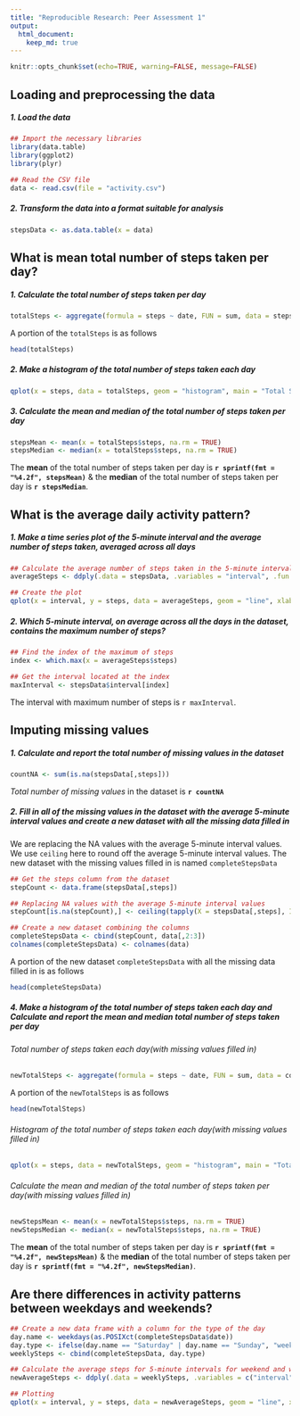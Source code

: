 ```yaml
---
title: "Reproducible Research: Peer Assessment 1"
output:
  html_document:
    keep_md: true
---
```


```r
knitr::opts_chunk$set(echo=TRUE, warning=FALSE, message=FALSE)
```

## Loading and preprocessing the data

##### 1. Load the data

```r
## Import the necessary libraries
library(data.table)
library(ggplot2)
library(plyr)

## Read the CSV file
data <- read.csv(file = "activity.csv")
```

##### 2. Transform the data into a format suitable for analysis

```r
stepsData <- as.data.table(x = data)
```

## What is mean total number of steps taken per day?

##### 1. Calculate the total number of steps taken per day

```r
totalSteps <- aggregate(formula = steps ~ date, FUN = sum, data = stepsData)
```

A portion of the `totalSteps` is as follows

```r
head(totalSteps)
```
##### 2. Make a histogram of the total number of steps taken each day

```r
qplot(x = steps, data = totalSteps, geom = "histogram", main = "Total Steps Per Day")
```

##### 3. Calculate the mean and median of the total number of steps taken per day

```r
stepsMean <- mean(x = totalSteps$steps, na.rm = TRUE)
stepsMedian <- median(x = totalSteps$steps, na.rm = TRUE)
```

The **mean** of the total number of steps taken per day is **`r sprintf(fmt = "%4.2f", stepsMean)`** & the **median** of the total number of steps taken per day is **`r stepsMedian`**.

## What is the average daily activity pattern?

##### 1. Make a time series plot of the 5-minute interval and the average number of steps taken, averaged across all days

```r
## Calculate the average number of steps taken in the 5-minute interval
averageSteps <- ddply(.data = stepsData, .variables = "interval", .fun = summarise, steps = mean(steps, na.rm = TRUE))

## Create the plot
qplot(x = interval, y = steps, data = averageSteps, geom = "line", xlab = "5-Minute Interval(HHMM)", ylab = "Average Number of Steps", main = "Time Series of Avg. Steps Against 5-Minute Interval")
```

##### 2. Which 5-minute interval, on average across all the days in the dataset, contains the maximum number of steps?

```r
## Find the index of the maximum of steps
index <- which.max(x = averageSteps$steps)

## Get the interval located at the index
maxInterval <- stepsData$interval[index]
```

The interval with maximum number of steps is `r maxInterval`.

## Imputing missing values

##### 1. Calculate and report the total number of missing values in the dataset

```r
countNA <- sum(is.na(stepsData[,steps]))
```

*Total number of missing values* in the dataset is **`r countNA`**

##### 2.  Fill in all of the missing values in the dataset with the average 5-minute interval values and create a new dataset with all the missing data filled in

We are replacing the NA values with the average 5-minute interval values. We use `ceiling` here to round off the average 5-minute interval values. The new dataset with the missing values filled in is named `completeStepsData`

```r
## Get the steps column from the dataset
stepCount <- data.frame(stepsData[,steps])

## Replacing NA values with the average 5-minute interval values
stepCount[is.na(stepCount),] <- ceiling(tapply(X = stepsData[,steps], INDEX = stepsData[,interval], FUN = mean, na.rm = TRUE))

## Create a new dataset combining the columns
completeStepsData <- cbind(stepCount, data[,2:3])
colnames(completeStepsData) <- colnames(data)
```

A portion of the new dataset `completeStepsData` with all the missing data filled in is as follows

```r
head(completeStepsData)
```

##### 4. Make a histogram of the total number of steps taken each day and Calculate and report the mean and median total number of steps taken per day

###### Total number of steps taken each day(with  missing values filled in)

```r
newTotalSteps <- aggregate(formula = steps ~ date, FUN = sum, data = completeStepsData)
```

A portion of the `newTotalSteps` is as follows

```r
head(newTotalSteps)
```

###### Histogram of the total number of steps taken each day(with  missing values filled in)

```r
qplot(x = steps, data = newTotalSteps, geom = "histogram", main = "Total Steps Per Day With Missing Data Filled In")
```

###### Calculate the mean and median of the total number of steps taken per day(with  missing values filled in)

```r
newStepsMean <- mean(x = newTotalSteps$steps, na.rm = TRUE)
newStepsMedian <- median(x = newTotalSteps$steps, na.rm = TRUE)
```

The **mean** of the total number of steps taken per day is **`r sprintf(fmt = "%4.2f", newStepsMean)`** & the **median** of the total number of steps taken per day is **`r sprintf(fmt = "%4.2f", newStepsMedian)`**.

## Are there differences in activity patterns between weekdays and weekends?

```r
## Create a new data frame with a column for the type of the day
day.name <- weekdays(as.POSIXct(completeStepsData$date))
day.type <- ifelse(day.name == "Saturday" | day.name == "Sunday", "weekend", "weekday" )
weeklySteps <- cbind(completeStepsData, day.type)

## Calculate the average steps for 5-minute intervals for weekend and weekday
newAverageSteps <- ddply(.data = weeklySteps, .variables = c("interval", "day.type"), .fun = summarise, steps = mean(steps))

## Plotting
qplot(x = interval, y = steps, data = newAverageSteps, geom = "line", xlab = "5-Minute Interval(HHMM)", ylab = "Average Number of Steps", main = "Time Series of Avg. Steps Against 5-Minute Interval", facets = day.type ~ .)
```
